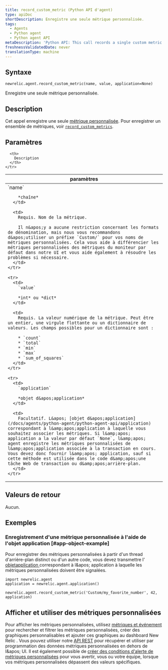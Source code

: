 ```yaml
---
title: record_custom_metric (Python API d'agent)
type: apiDoc
shortDescription: Enregistre une seule métrique personnalisée.
tags:
  - Agents
  - Python agent
  - Python agent API
metaDescription: 'Python API: This call records a single custom metric.'
freshnessValidatedDate: never
translationType: machine
---
```


## Syntaxe

```PY
newrelic.agent.record_custom_metric(name, value, application=None)
```

Enregistre une seule métrique personnalisée.

## Description

Cet appel enregistre une seule [métrique personnalisée](/docs/agents/manage-apm-agents/agent-data/custom-metrics). Pour enregistrer un ensemble de métriques, voir [`record_custom_metrics`](/docs/agents/python-agent/python-agent-api/record_custom_metrics).

## Paramètres

<table>
  <thead>
    <tr>
      <th width="25%">
        paramètres
      </th>

      <th>
        Description
      </th>
    </tr>
  </thead>

  <tbody>
    <tr>
      <td>
        `name`

        *chaîne*
      </td>

      <td>
        Requis. Nom de la métrique.

        Il n&apos;y a aucune restriction concernant les formats de dénomination, mais nous vous recommandons d&apos;utiliser un préfixe `Custom/` pour vos noms de métriques personnalisées. Cela vous aide à différencier les métriques personnalisées des métriques du moniteur par défaut dans notre UI et vous aide également à résoudre les problèmes si nécessaire.
      </td>
    </tr>

    <tr>
      <td>
        `value`

        *int* ou *dict*
      </td>

      <td>
        Requis. La valeur numérique de la métrique. Peut être un entier, une virgule flottante ou un dictionnaire de valeurs. Les champs possibles pour un dictionnaire sont :

        * `count`
        * `total`
        * `min`
        * `max`
        * `sum_of_squares`
      </td>
    </tr>

    <tr>
      <td>
        `application`

        *objet d&apos;application*
      </td>

      <td>
        Facultatif. L&apos; [objet d&apos;application](/docs/agents/python-agent/python-agent-api/application) correspondant à l&amp;apos;application à laquelle vous souhaitez associer les métriques. Si l&amp;apos; application a la valeur par défaut `None`, l&amp;apos; agent enregistre les métriques personnalisées de l&amp;apos;application associée à la transaction en cours. Vous devez donc fournir l&amp;apos; application, sauf si cette méthode est utilisée dans le code d&amp;apos;une tâche Web de transaction ou d&amp;apos;arrière-plan.
      </td>
    </tr>
  </tbody>
</table>

## Valeurs de retour

Aucun.

## Exemples

### Enregistrement d&apos;une métrique personnalisée à l&apos;aide de l&apos;objet application [#app-object-example]

Pour enregistrer des métriques personnalisées à partir d&apos;un thread d&apos;arrière-plan distinct ou d&apos;un autre code, vous devez transmettre l&apos; [objetapplication ](/docs/agents/python-agent/python-agent-api/application)correspondant à l&amp;apos; application à laquelle les métriques personnalisées doivent être signalées.

```PY
import newrelic.agent
application = newrelic.agent.application()

newrelic.agent.record_custom_metric('Custom/my_favorite_number', 42, application)
```

## Afficher et utiliser des métriques personnalisées

Pour afficher les métriques personnalisées, utilisez [métriques et événement](/docs/query-your-data/explore-query-data/data-explorer/introduction-data-explorer) pour rechercher et filtrer les métriques personnalisées, créer des graphiques personnalisables et ajouter ces graphiques au dashboard New Relic . Vous pouvez utiliser notre [API REST](/docs/apis/rest-api-v2/requirements/new-relic-rest-api-v2-getting-started) pour récupérer et utiliser par programmation des données métriques personnalisées en dehors de l&amp;apos; UI. Il est également possible de [créer des conditions d&apos;alerte de métriques personnalisées](/docs/alerts/new-relic-alerts/configuring-alert-policies/define-custom-metrics-alert-condition) pour vous avertir, vous ou votre équipe, lorsque vos métriques personnalisées dépassent des valeurs spécifiques.